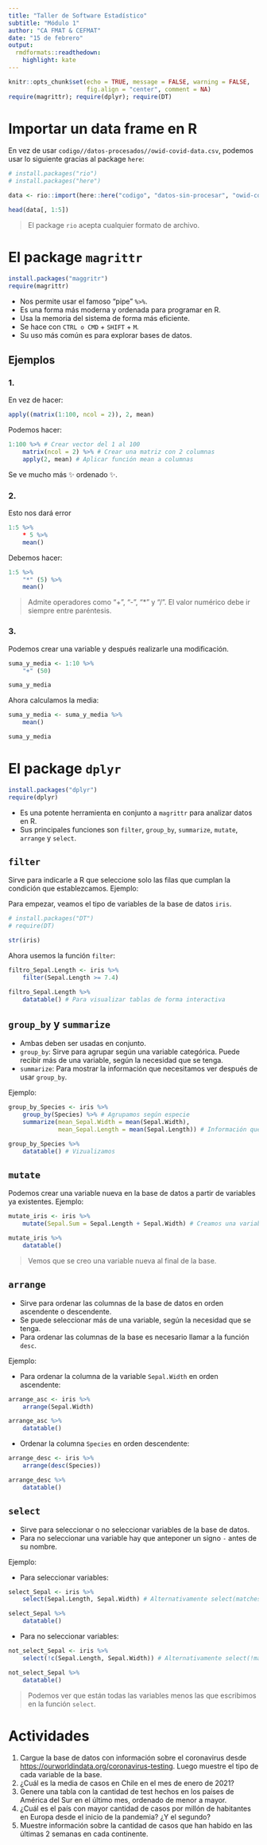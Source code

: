 ```yaml
---
title: "Taller de Software Estadístico"
subtitle: "Módulo 1"
author: "CA FMAT & CEFMAT"
date: "15 de febrero"
output: 
  rmdformats::readthedown:
    highlight: kate
---
```


```r
knitr::opts_chunk$set(echo = TRUE, message = FALSE, warning = FALSE, 
                      fig.align = "center", comment = NA)
require(magrittr); require(dplyr); require(DT)
```

# Importar un data frame en R

En vez de usar `codigo//datos-procesados//owid-covid-data.csv`, podemos usar lo siguiente gracias al package `here`:

```r
# install.packages("rio")
# install.packages("here")

data <- rio::import(here::here("codigo", "datos-sin-procesar", "owid-covid-data.csv"))

head(data[, 1:5])
```


> El package `rio` acepta cualquier formato de archivo.


# El package `magrittr`

```r
install.packages("maggritr")
require(magrittr)
```


* Nos permite usar el famoso "pipe" `%>%`. 
* Es una forma más moderna y ordenada para programar en R.
* Usa la memoria del sistema de forma más eficiente.
* Se hace con `CTRL o CMD` + `SHIFT` + `M`.
* Su uso más común es para explorar bases de datos.

## Ejemplos

### 1. 


En vez de hacer:

```r
apply((matrix(1:100, ncol = 2)), 2, mean)
```

Podemos hacer:

```r
1:100 %>% # Crear vector del 1 al 100
    matrix(ncol = 2) %>% # Crear una matriz con 2 columnas
    apply(2, mean) # Aplicar función mean a columnas
```
Se ve mucho más &#10024; ordenado &#10024;. 

### 2. 

Esto nos dará error

```r
1:5 %>%
    * 5 %>% 
    mean()
```

Debemos hacer:

```r
1:5 %>%
    "*" (5) %>% 
    mean()
```
> Admite operadores como "+", "-", "*" y "/". El valor numérico debe ir siempre entre paréntesis.

### 3.

Podemos crear una variable y después realizarle una modificación.

```r

suma_y_media <- 1:10 %>%
    "+" (50)

suma_y_media
```

Ahora calculamos la media:

```r
suma_y_media <- suma_y_media %>% 
    mean()

suma_y_media
```

# El package `dplyr`

```r
install.packages("dplyr")
require(dplyr)
```

* Es una potente herramienta en conjunto a `magrittr` para analizar datos en R.
* Sus principales funciones son `filter`, `group_by`, `summarize`, `mutate`, `arrange` y `select`.

## `filter`

Sirve para indicarle a R que seleccione solo las filas que cumplan la condición que establezcamos. Ejemplo:

Para empezar, veamos el tipo de variables de la base de datos `iris`.

```r
# install.packages("DT")
# require(DT)

str(iris)
```

Ahora usemos la función `filter`:

```r
filtro_Sepal.Length <- iris %>% 
    filter(Sepal.Length >= 7.4)

filtro_Sepal.Length %>%
    datatable() # Para visualizar tablas de forma interactiva
```


## `group_by` y `summarize`

* Ambas deben ser usadas en conjunto.
* `group_by`: Sirve para agrupar según una variable categórica. Puede recibir más de una variable, según la necesidad que se tenga.
* `summarize`: Para mostrar la información que necesitamos ver después de usar `group_by`.

Ejemplo:

```r
group_by_Species <- iris %>% 
    group_by(Species) %>% # Agrupamos según especie 
    summarize(mean_Sepal.Width = mean(Sepal.Width),
              mean_Sepal.Length = mean(Sepal.Length)) # Información que necesitamos ver de cada Especie

group_by_Species %>% 
    datatable() # Vizualizamos
```

## `mutate`

Podemos crear una variable nueva en la base de datos a partir de variables ya existentes. Ejemplo:

```r
mutate_iris <- iris %>% 
    mutate(Sepal.Sum = Sepal.Length + Sepal.Width) # Creamos una variable Sepal.Sum

mutate_iris %>% 
    datatable()
```

> Vemos que se creo una variable nueva al final de la base.


## `arrange`

* Sirve para ordenar las columnas de la base de datos en orden ascendente o descendente.
* Se puede seleccionar más de una variable, según la necesidad que se tenga.
* Para ordenar las columnas de la base es necesario llamar a la función `desc`.

Ejemplo:

* Para ordenar la columna de la variable `Sepal.Width` en orden ascendente:

```r
arrange_asc <- iris %>% 
    arrange(Sepal.Width)

arrange_asc %>% 
    datatable()
```

* Ordenar la columna `Species` en orden descendente:

```r
arrange_desc <- iris %>%  
    arrange(desc(Species))

arrange_desc %>% 
    datatable()
```

## `select`

* Sirve para seleccionar o no seleccionar variables de la base de datos.
* Para no seleccionar una variable hay que anteponer un signo `-` antes de su nombre.

Ejemplo: 

* Para seleccionar variables:

```r
select_Sepal <- iris %>% 
    select(Sepal.Length, Sepal.Width) # Alternativamente select(matches("Sepal"))

select_Sepal %>% 
    datatable()
```

* Para no seleccionar variables:

```r
not_select_Sepal <- iris %>% 
    select(!c(Sepal.Length, Sepal.Width)) # Alternativamente select(!matches("Sepal"))

not_select_Sepal %>% 
    datatable()
```

> Podemos ver que están todas las variables menos las que escribimos en la función `select`.

# Actividades

1. Cargue la base de datos con información sobre el coronavirus desde <https://ourworldindata.org/coronavirus-testing>. Luego muestre el tipo de cada variable de la base.
2. ¿Cuál es la media de casos en Chile en el mes de enero de 2021?
3. Genere una tabla con la cantidad de test hechos en los países de América del Sur en el último mes, ordenado de menor a mayor.
4. ¿Cuál es el país con mayor cantidad de casos por millón de habitantes en Europa desde el inicio de la pandemia? ¿Y el segundo?
5. Muestre información sobre la cantidad de casos que han habido en las últimas 2 semanas en cada continente.

